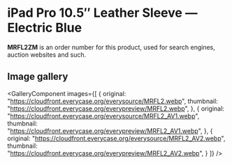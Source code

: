 
# iPad Pro 10.5″ Leather Sleeve — Electric Blue

<Callout type='info' emoji='👉🏻'>**MRFL2ZM** is an order number for this product, used for search engines, auction websites and such.</Callout>

## Image gallery

<GalleryComponent
    images={[
      {
        original: "https://cloudfront.everycase.org/everysource/MRFL2.webp",
        thumbnail: "https://cloudfront.everycase.org/everypreview/MRFL2.webp",
      },
      {
        original: "https://cloudfront.everycase.org/everysource/MRFL2_AV1.webp",
        thumbnail: "https://cloudfront.everycase.org/everypreview/MRFL2_AV1.webp",
      },
      {
        original: "https://cloudfront.everycase.org/everysource/MRFL2_AV2.webp",
        thumbnail: "https://cloudfront.everycase.org/everypreview/MRFL2_AV2.webp",
      }
    ]}
  />
